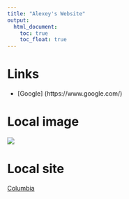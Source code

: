```yaml
---
title: "Alexey's Website"
output: 
  html_document:
    toc: true
    toc_float: true
---
```


# Links

* [Google] (https://www.google.com/)

# Local image

![](images/cover.jpg)

# Local site

[Columbia](dashboard_template.html)

